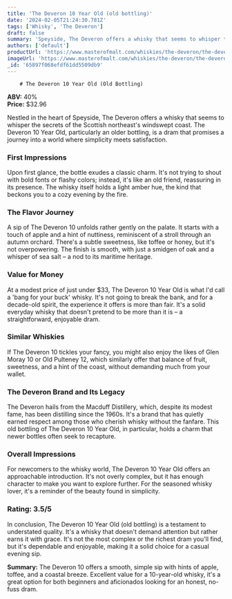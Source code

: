 ```yaml
---
title: 'The Deveron 10 Year Old (old bottling)'
date: '2024-02-05T21:24:30.781Z'
tags: ['Whisky', 'The Deveron']
draft: false
summary: 'Speyside, The Deveron offers a whisky that seems to whisper the secrets of the Scottish northeast s windswept coast. The Deveron 1...'
authors: ['default']
productUrl: 'https://www.masterofmalt.com/whiskies/the-deveron/the-deveron-10-year-old-old-bottling-whisky/'
imageUrl: 'https://www.masterofmalt.com/whiskies/the-deveron/the-deveron-10-year-old-old-bottling-whisky.jpg'
_id: '65897f068efdf61dd5509db9'
---
```


        # The Deveron 10 Year Old (Old Bottling)

**ABV:** 40%  
**Price:** $32.96

Nestled in the heart of Speyside, The Deveron offers a whisky that seems to whisper the secrets of the Scottish northeast's windswept coast. The Deveron 10 Year Old, particularly an older bottling, is a dram that promises a journey into a world where simplicity meets satisfaction.

### First Impressions

Upon first glance, the bottle exudes a classic charm. It's not trying to shout with bold fonts or flashy colors; instead, it's like an old friend, reassuring in its presence. The whisky itself holds a light amber hue, the kind that beckons you to a cozy evening by the fire.

### The Flavor Journey

A sip of The Deveron 10 unfolds rather gently on the palate. It starts with a touch of apple and a hint of nuttiness, reminiscent of a stroll through an autumn orchard. There's a subtle sweetness, like toffee or honey, but it's not overpowering. The finish is smooth, with just a smidgen of oak and a whisper of sea salt – a nod to its maritime heritage.

### Value for Money

At a modest price of just under $33, The Deveron 10 Year Old is what I'd call a 'bang for your buck' whisky. It's not going to break the bank, and for a decade-old spirit, the experience it offers is more than fair. It's a solid everyday whisky that doesn't pretend to be more than it is – a straightforward, enjoyable dram.

### Similar Whiskies

If The Deveron 10 tickles your fancy, you might also enjoy the likes of Glen Moray 10 or Old Pulteney 12, which similarly offer that balance of fruit, sweetness, and a hint of the coast, without demanding much from your wallet.

### The Deveron Brand and Its Legacy

The Deveron hails from the Macduff Distillery, which, despite its modest fame, has been distilling since the 1960s. It's a brand that has quietly earned respect among those who cherish whisky without the fanfare. This old bottling of The Deveron 10 Year Old, in particular, holds a charm that newer bottles often seek to recapture.

### Overall Impressions

For newcomers to the whisky world, The Deveron 10 Year Old offers an approachable introduction. It's not overly complex, but it has enough character to make you want to explore further. For the seasoned whisky lover, it's a reminder of the beauty found in simplicity.

### Rating: 3.5/5

In conclusion, The Deveron 10 Year Old (old bottling) is a testament to understated quality. It's a whisky that doesn't demand attention but rather earns it with grace. It's not the most complex or the richest dram you'll find, but it's dependable and enjoyable, making it a solid choice for a casual evening sip.

**Summary:** The Deveron 10 offers a smooth, simple sip with hints of apple, toffee, and a coastal breeze. Excellent value for a 10-year-old whisky, it's a great option for both beginners and aficionados looking for an honest, no-fuss dram.
